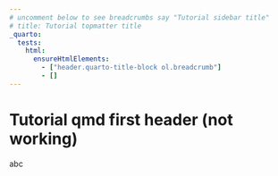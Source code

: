 ```yaml
---
# uncomment below to see breadcrumbs say "Tutorial sidebar title"
# title: Tutorial topmatter title
_quarto:
  tests:
    html:
      ensureHtmlElements:
        - ["header.quarto-title-block ol.breadcrumb"]
        - []
---
```


# Tutorial qmd first header (not working)

abc

